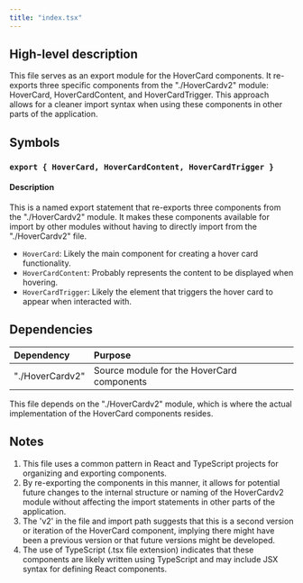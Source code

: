 ```yaml
---
title: "index.tsx"
---
```


## High-level description

This file serves as an export module for the HoverCard components. It re-exports three specific components from the "./HoverCardv2" module: HoverCard, HoverCardContent, and HoverCardTrigger. This approach allows for a cleaner import syntax when using these components in other parts of the application.

## Symbols

### `export { HoverCard, HoverCardContent, HoverCardTrigger }`

#### Description

This is a named export statement that re-exports three components from the "./HoverCardv2" module. It makes these components available for import by other modules without having to directly import from the "./HoverCardv2" file.

- `HoverCard`: Likely the main component for creating a hover card functionality.
- `HoverCardContent`: Probably represents the content to be displayed when hovering.
- `HoverCardTrigger`: Likely the element that triggers the hover card to appear when interacted with.

## Dependencies

| Dependency | Purpose |
|:-----------|:--------|
| "./HoverCardv2" | Source module for the HoverCard components |

This file depends on the "./HoverCardv2" module, which is where the actual implementation of the HoverCard components resides.

## Notes

1. This file uses a common pattern in React and TypeScript projects for organizing and exporting components.
2. By re-exporting the components in this manner, it allows for potential future changes to the internal structure or naming of the HoverCardv2 module without affecting the import statements in other parts of the application.
3. The 'v2' in the file and import path suggests that this is a second version or iteration of the HoverCard component, implying there might have been a previous version or that future versions might be developed.
4. The use of TypeScript (.tsx file extension) indicates that these components are likely written using TypeScript and may include JSX syntax for defining React components.